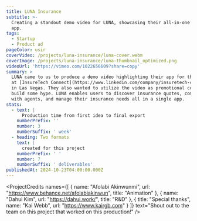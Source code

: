 ```yaml
---
title: LUNA Insurance
subtitle: >-
  Creating a standout demo video for LUNA, showcasing their all-in-one insurance
  app.
tags:
  - Startup
  - Product ad
pageColor: usir
coverVideo: /projects/luna-insurance/luna-cover.webm
coverImage: /projects/luna-insurance/luna-thumbnail_optimized.png
videoUrl: 'https://vimeo.com/1022656609?share=copy'
summary: >
  LUNA came to us to produce a demo video highlighting their app for their booth
  at [InsureTech Connect](https://www.linkedin.com/company/insuretech-connect/)
  in Las Vegas. They also wanted to utilize the video as promotional content to
  build some hype. LUNA enables users to discover insurance quotes, communicate
  with agents, and manage their insurance needs all in a single app.
stats:
  - text: |
      Production time from first idea to final export
    numberPrefix: ''
    number: 3
    numberSuffix: ' week'
  - heading: Two formats
    text: |
      created for this project
    numberPrefix: ' '
    number: 7
    numberSuffix: ' deliverables'
publishedAt: 2024-10-23T04:00:00.000Z
---
```


<ProjectCredits
  names={[
    {
      name: "Afolabi Akinwunmi",
      url: "https://www.behance.net/afolabiakinwun",
      title: "Animation"
    },
    { name: "Dahui Kim", url: "https://dahui.work/", title: "R&D" },
    { title: "Special thanks", name: "Kai Webb", url: "https://www.kairgb.com" }
  ]}
  text="Shout out to the team on this project that worked on this production!"
/>
